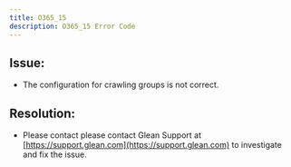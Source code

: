```yaml
---
title: O365_15
description: O365_15 Error Code
---
```


## Issue:

- The configuration for crawling groups is not correct.

## Resolution:

- Please contact please contact Glean Support at [https://support.glean.com](https://support.glean.com) to investigate and fix the issue.
